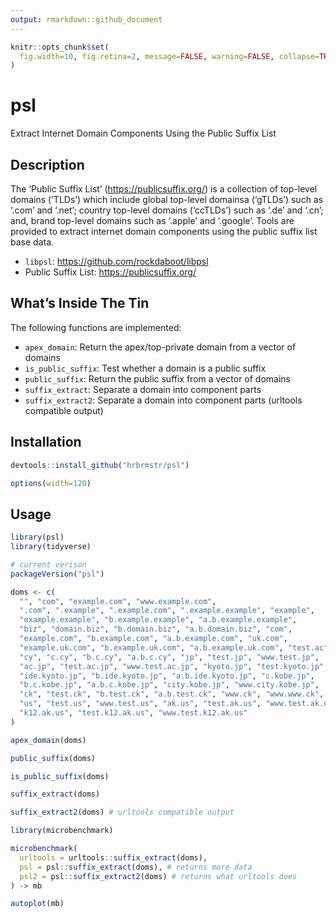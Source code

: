 ```yaml
---
output: rmarkdown::github_document
---
```


```r
knitr::opts_chunk$set(
  fig.width=10, fig.retina=2, message=FALSE, warning=FALSE, collapse=TRUE
)
```

# psl

Extract Internet Domain Components Using the Public Suffix List

## Description

The 'Public Suffix List' (<https://publicsuffix.org/>) is a collection of top-level domains ('TLDs') which include global top-level domainsa ('gTLDs') such as '.com' and '.net'; country top-level domains ('ccTLDs') such as '.de' and '.cn'; and, brand top-level domains such as '.apple' and '.google'. Tools are provided to extract internet domain components using the public suffix list base data.

- `libpsl`: <https://github.com/rockdaboot/libpsl>
- Public Suffix List: <https://publicsuffix.org/>
 
## What's Inside The Tin

The following functions are implemented:

- `apex_domain`:	Return the apex/top-private domain from a vector of domains
- `is_public_suffix`:	Test whether a domain is a public suffix
- `public_suffix`:	Return the public suffix from a vector of domains
- `suffix_extract`:	Separate a domain into component parts
- `suffix_extract2`:	Separate a domain into component parts (urltools compatible output)

## Installation

```r
devtools::install_github("hrbrmstr/psl")
```

```r
options(width=120)
```

## Usage

```r
library(psl)
library(tidyverse)

# current verison
packageVersion("psl")

```

```r
doms <- c(
  "", "com", "example.com", "www.example.com",
  ".com", ".example", ".example.com", ".example.example", "example",
  "example.example", "b.example.example", "a.b.example.example",
  "biz", "domain.biz", "b.domain.biz", "a.b.domain.biz", "com",
  "example.com", "b.example.com", "a.b.example.com", "uk.com",
  "example.uk.com", "b.example.uk.com", "a.b.example.uk.com", "test.ac",
  "cy", "c.cy", "b.c.cy", "a.b.c.cy", "jp", "test.jp", "www.test.jp",
  "ac.jp", "test.ac.jp", "www.test.ac.jp", "kyoto.jp", "test.kyoto.jp",
  "ide.kyoto.jp", "b.ide.kyoto.jp", "a.b.ide.kyoto.jp", "c.kobe.jp",
  "b.c.kobe.jp", "a.b.c.kobe.jp", "city.kobe.jp", "www.city.kobe.jp",
  "ck", "test.ck", "b.test.ck", "a.b.test.ck", "www.ck", "www.www.ck",
  "us", "test.us", "www.test.us", "ak.us", "test.ak.us", "www.test.ak.us",
  "k12.ak.us", "test.k12.ak.us", "www.test.k12.ak.us"
)

apex_domain(doms)

public_suffix(doms)

is_public_suffix(doms)

suffix_extract(doms)

suffix_extract2(doms) # urltools compatible output
```

```r
library(microbenchmark)

microbenchmark(
  urltools = urltools::suffix_extract(doms),
  psl = psl::suffix_extract(doms), # returns more data
  psl2 = psl::suffix_extract2(doms) # returns what urltools does
) -> mb

autoplot(mb)
```
